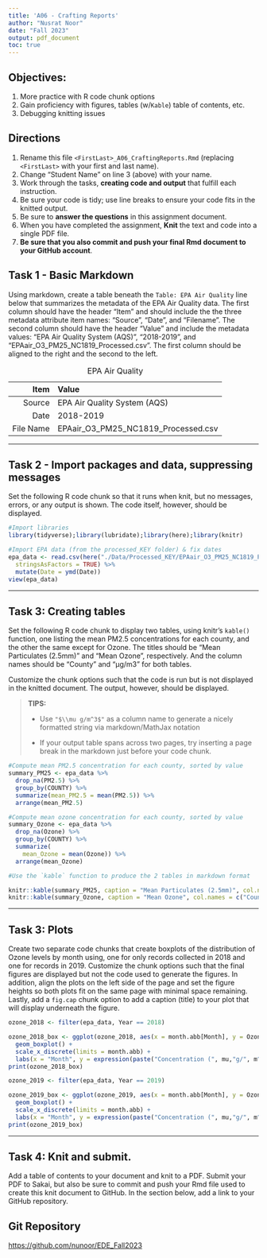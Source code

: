 ```yaml
---
title: 'A06 - Crafting Reports'
author: "Nusrat Noor" 
date: "Fall 2023"
output: pdf_document
toc: true
---
```


## Objectives:

1.  More practice with R code chunk options
1.  Gain proficiency with figures, tables (w/`Kable`) table of contents, etc.
1.  Debugging knitting issues

## Directions

1.  Rename this file `<FirstLast>_A06_CraftingReports.Rmd` (replacing `<FirstLast>` with your first and last name).
1.  Change "Student Name" on line 3 (above) with your name.
1.  Work through the tasks, **creating code and output** that fulfill each instruction.
1.  Be sure your code is tidy; use line breaks to ensure your code fits in the knitted output.
1.  Be sure to **answer the questions** in this assignment document.
1.  When you have completed the assignment, **Knit** the text and code into a single PDF file.
1.  **Be sure that you also commit and push your final Rmd document to your GitHub account**.
\newpage

## Task 1 - Basic Markdown

Using markdown, create a table beneath the `Table: EPA Air Quality` line below that summarizes the metadata of the EPA Air Quality data. The first column should have the header "Item" and should include the the three metadata attribute item names: "Source", "Date", and "Filename". The second column should have the header "Value" and include the metadata values: "EPA Air Quality System (AQS)", "2018-2019", and "EPAair_O3_PM25_NC1819_Processed.csv". The first column should be aligned to the right and the second to the left.

Table: EPA Air Quality

Item | Value
-------------: | :-------------
Source | EPA Air Quality System (AQS)
Date | 2018-2019
File Name | EPAair_O3_PM25_NC1819_Processed.csv



---

## Task 2 - Import packages and data, suppressing messages

Set the following R code chunk so that it runs when knit, but no messages, errors, or any output is shown. The code itself, however, should be displayed.

```r
#Import libraries
library(tidyverse);library(lubridate);library(here);library(knitr)

#Import EPA data (from the processed_KEY folder) & fix dates
epa_data <- read.csv(here("./Data/Processed_KEY/EPAair_O3_PM25_NC1819_Processed.csv"),
  stringsAsFactors = TRUE) %>% 
  mutate(Date = ymd(Date))
view(epa_data)
```

---

## Task 3: Creating tables

Set the following R code chunk to display two tables, using knitr's `kable()` function, one listing the mean PM2.5 concentrations for each county, and the other the same except for Ozone. The titles should be "Mean Particulates (2.5mm)" and "Mean Ozone", respectively. And the column names should be "County" and "µg/m3" for both tables.

Customize the chunk options such that the code is run but is not displayed in the knitted document. The output, however, should be displayed.

> **TIPS:**
>
> -   Use `"$\\mu g/m^3$"` as a column name to generate a nicely formatted string via markdown/MathJax notation
>
> -   If your output table spans across two pages, try inserting a page break in the markdown just before your code chunk.

\newpage

```r
#Compute mean PM2.5 concentration for each county, sorted by value
summary_PM25 <- epa_data %>% 
  drop_na(PM2.5) %>% 
  group_by(COUNTY) %>% 
  summarize(mean_PM2.5 = mean(PM2.5)) %>% 
  arrange(mean_PM2.5)

#Compute mean ozone concentration for each county, sorted by value
summary_Ozone <- epa_data %>% 
  drop_na(Ozone) %>% 
  group_by(COUNTY) %>% 
  summarize(
    mean_Ozone = mean(Ozone)) %>% 
  arrange(mean_Ozone)

#Use the `kable` function to produce the 2 tables in markdown format

knitr::kable(summary_PM25, caption = "Mean Particulates (2.5mm)", col.names = c("County", "$\\mu g/m^3$"))
knitr::kable(summary_Ozone, caption = "Mean Ozone", col.names = c("County", "$\\mu g/m^3$"))
```

---

## Task 3: Plots

Create two separate code chunks that create boxplots of the distribution of Ozone levels by month using, one for only records collected in 2018 and one for records in 2019. Customize the chunk options such that the final figures are displayed but not the code used to generate the figures. In addition, align the plots on the left side of the page and set the figure heights so both plots fit on the same page with minimal space remaining. Lastly, add a `fig.cap` chunk option to add a caption (title) to your plot that will display underneath the figure.

```r
ozone_2018 <- filter(epa_data, Year == 2018)

ozone_2018_box <- ggplot(ozone_2018, aes(x = month.abb[Month], y = Ozone)) +
  geom_boxplot() +
  scale_x_discrete(limits = month.abb) +
  labs(x = "Month", y = expression(paste("Concentration (", mu,"g/", m^{3}, ")")), title = "Recorded Ozone by Month (2018)")
print(ozone_2018_box)  
```

```r
ozone_2019 <- filter(epa_data, Year == 2019)

ozone_2019_box <- ggplot(ozone_2019, aes(x = month.abb[Month], y = Ozone)) +
  geom_boxplot() +
  scale_x_discrete(limits = month.abb) +
  labs(x = "Month", y = expression(paste("Concentration (", mu,"g/", m^{3}, ")")), title = "Recorded Ozone by Month (2019)")
print(ozone_2019_box) 
```

---
\newpage

## Task 4: Knit and submit.
Add a table of contents to your document and knit to a PDF. Submit your PDF to Sakai, but also be sure to commit and push your Rmd file used to create this knit document to GitHub. In the section below, add a link to your GitHub repository. 

## Git Repository

<https://github.com/nunoor/EDE_Fall2023>
